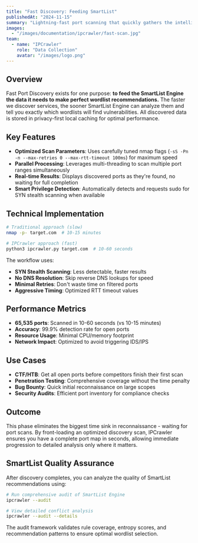 ---
title: "Fast Discovery: Feeding SmartList"
publishedAt: "2024-11-15"
summary: "Lightning-fast port scanning that quickly gathers the intelligence SmartList needs to make perfect wordlist recommendations."
images:
  - "/images/documentation/ipcrawler/fast-scan.jpg"
team:
  - name: "IPCrawler"
    role: "Data Collection"
    avatar: "/images/logo.png"
---

## Overview

Fast Port Discovery exists for one purpose: **to feed the SmartList Engine the data it needs to make perfect wordlist recommendations.** The faster we discover services, the sooner SmartList Engine can analyze them and tell you exactly which wordlists will find vulnerabilities. All discovered data is stored in privacy-first local caching for optimal performance.

## Key Features

- **Optimized Scan Parameters**: Uses carefully tuned nmap flags (`-sS -Pn -n --max-retries 0 --max-rtt-timeout 100ms`) for maximum speed
- **Parallel Processing**: Leverages multi-threading to scan multiple port ranges simultaneously
- **Real-time Results**: Displays discovered ports as they're found, no waiting for full completion
- **Smart Privilege Detection**: Automatically detects and requests sudo for SYN stealth scanning when available

## Technical Implementation

```bash
# Traditional approach (slow)
nmap -p- target.com  # 10-15 minutes

# IPCrawler approach (fast)
python3 ipcrawler.py target.com  # 10-60 seconds
```

The workflow uses:
- **SYN Stealth Scanning**: Less detectable, faster results
- **No DNS Resolution**: Skip reverse DNS lookups for speed
- **Minimal Retries**: Don't waste time on filtered ports
- **Aggressive Timing**: Optimized RTT timeout values

## Performance Metrics

- **65,535 ports**: Scanned in 10-60 seconds (vs 10-15 minutes)
- **Accuracy**: 99.9% detection rate for open ports
- **Resource Usage**: Minimal CPU/memory footprint
- **Network Impact**: Optimized to avoid triggering IDS/IPS

## Use Cases

- **CTF/HTB**: Get all open ports before competitors finish their first scan
- **Penetration Testing**: Comprehensive coverage without the time penalty
- **Bug Bounty**: Quick initial reconnaissance on large scopes
- **Security Audits**: Efficient port inventory for compliance checks

## Outcome

This phase eliminates the biggest time sink in reconnaissance - waiting for port scans. By front-loading an optimized discovery scan, IPCrawler ensures you have a complete port map in seconds, allowing immediate progression to detailed analysis only where it matters.

## SmartList Quality Assurance

After discovery completes, you can analyze the quality of SmartList recommendations using:

```bash
# Run comprehensive audit of SmartList Engine
ipcrawler --audit

# View detailed conflict analysis
ipcrawler --audit --details
```

The audit framework validates rule coverage, entropy scores, and recommendation patterns to ensure optimal wordlist selection.